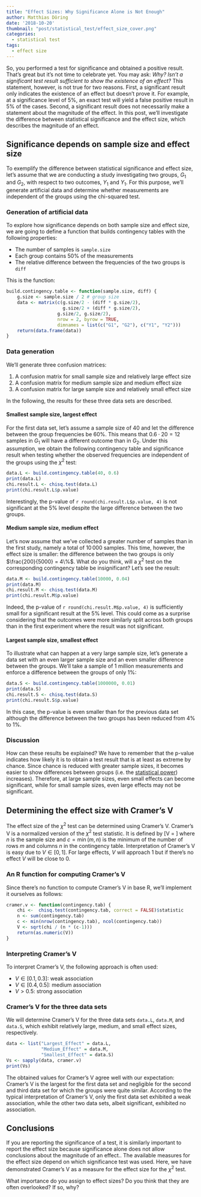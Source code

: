 ```yaml
---
title: "Effect Sizes: Why Significance Alone is Not Enough"
author: Matthias Döring
date: '2018-10-20'
thumbnail: "post/statistical_test/effect_size_cover.png"
categories:
  - statistical test
tags:
  - effect size
---
```


So, you performed a test for significance and obtained a positive result. That's great but it's not time to celebrate yet. You may ask: *Why? Isn't a significant test result sufficient to show the existence of an effect?* This statement, however, is not true for two reasons. First, a significant result only indicates the existence of an effect but doesn't prove it. For example, at a significance level of 5%, an exact test will yield a false positive result in 5% of the cases. Second, a significant result does not necessarily make a statement about the magnitude of the effect. In this post, we'll investigate the difference between statistical significance and the effect size, which describes the magnitude of an effect.
<!--more-->

## Significance depends on sample size and effect size

To exemplify the difference between statistical significance and effect size, let's assume that we are conducting a study investigating two groups, $G_1$ and $G_2$, with respect to two outcomes, $Y_1$ and $Y_1$. For this purpose, we'll generate artificial data and determine whether measurements are independent of the groups using the chi-squared test.

### Generation of artificial data

To explore how significance depends on both sample size and effect size, we are going to define a function that builds contingency tables with the following properties:

* The number of samples is `sample.size`
* Each group contains 50% of the measurements
* The relative difference between the frequencies of the two groups is `diff`

This is the function:

```r
build.contingency.table <- function(sample.size, diff) {
    g.size <- sample.size / 2 # group size
    data <- matrix(c(g.size/2 - (diff * g.size/2), 
                     g.size/2 + (diff * g.size/2), 
                   g.size/2, g.size/2),
                   nrow = 2, byrow = TRUE,
                   dimnames = list(c("G1", "G2"), c("Y1", "Y2")))
    return(data.frame(data))
}
```

### Data generation

We'll generate three confusion matrices:

1. A confusion matrix for small sample size and relatively large effect size
2. A confusion matrix for medium sample size and medium effect size
3. A confusion matrix for large sample size and relatively small effect size 

In the following, the results for these three data sets are described.

#### Smallest sample size, largest effect

For the first data set, let's assume a sample size of 40 and let the difference between the group frequencies be 60%. This means that $0.6 \cdot 20 = 12$ samples in $G_1$ will have a different outcome than in $G_2$. Under this assumption, we obtain the following contingency table and significance result when testing whether the observed frequencies are independent of the groups using the $\chi^2$ test:

```r
data.L <- build.contingency.table(40, 0.6)
print(data.L)
chi.result.L <- chisq.test(data.L)
print(chi.result.L$p.value)
```

Interestingly, the p-value of `r round(chi.result.L$p.value, 4)` is not significant at the 5% level despite the large difference between the two groups.

#### Medium sample size, medium effect

Let's now assume that we've collected a greater number of samples than in the first study, namely a total of $10\,000$ samples. This time, however, the effect size is smaller: the difference between the two groups is only $\frac{200}{5000} = 4\%$. What do you think, will a $\chi^2$ test on the corresponding contingency table be insignificant? Let's see the result:

```r
data.M <- build.contingency.table(10000, 0.04)
print(data.M)
chi.result.M <- chisq.test(data.M)
print(chi.result.M$p.value)
```

Indeed, the p-value of `r round(chi.result.M$p.value, 4)` is sufficiently small for a significant result at the 5% level. This could come as a surprise considering that the outcomes were more similarly split across both groups than in the first experiment where the result was not significant.

#### Largest sample size, smallest effect

To illustrate what can happen at a very large sample size, let's generate a data set with an even larger sample size and an even smaller difference between the groups. We'll take a sample of 1 million measurements and enforce a difference between the groups of only $1\%$:

```r
data.S <- build.contingency.table(1000000, 0.01)
print(data.S)
chi.result.S <- chisq.test(data.S)
print(chi.result.S$p.value)
```

In this case, the p-value is even smaller than for the previous data set although the difference between the two groups has been reduced from 4% to 1%. 

### Discussion
How can these results be explained? We have to remember that the p-value indicates how likely it is to obtain a test result that is at least as extreme by chance. Since chance is reduced with greater sample sizes, it becomes easier to show differences between groups (i.e. the [statistical power](/post/statistical_test/type1_vs_type2_errors/)) increases). Therefore, at large sample sizes, even small effects can become significant, while for small sample sizes, even large effects may not be significant.

## Determining the effect size with Cramer's V

The effect size of the $\chi^2$ test can be determined using Cramer's V. Cramer's V is a normalized version of the $\chi^2$ test statistic. It is defined by
\[V = \sqrt{\frac{\chi^2}{n \cdot (c - 1)}}\]
where $n$ is the sample size and $c =  \min(m,n)$ is the minimum of the number of rows $m$ and columns $n$ in the contingency table. Interpretation of Cramer's V is easy due to $V \in [0,1]$. For large effects, $V$ will approach 1 but if there's no effect $V$ will be close to 0.

### An R function for computing Cramer's V

Since there's no function to compute Cramer's V in base R, we'll implement it ourselves as follows:

```r
cramer.v <- function(contingency.tab) {
    chi <-  chisq.test(contingency.tab, correct = FALSE)$statistic
    n <- sum(contingency.tab)
    c <- min(nrow(contingency.tab), ncol(contingency.tab))
    V <- sqrt(chi / (n * (c-1)))
    return(as.numeric(V))
}
```

### Interpreting Cramer's V

To interpret Cramer's V, the following approach is often used:

* $V \in [0.1, 0.3]$: weak association
* $V \in [0.4, 0.5]$: medium association
* $V > 0.5$: strong association 

### Cramer's V for the three data sets
We will determine Cramer's V for the three data sets `data.L`, `data.M`, and `data.S`, which exhibit relatively large, medium, and small effect sizes, respectively.

```r
data <- list("Largest_Effect" = data.L, 
             "Medium_Effect" = data.M, 
             "Smallest_Effect" = data.S)
Vs <- sapply(data, cramer.v)
print(Vs)
```

The obtained values for Cramer's V agree well with our expectation: Cramer's V is the largest for the first data set and negligible for the second and third data set for which the groups were quite similar. According to the typical interpretation of Cramer's V, only the first data set exhibited a weak association, while the other two data sets, albeit significant, exhibited no association.

## Conclusions

If you are reporting the significance of a test, it is similarly important to report the effect size because significance alone does not allow conclusions about the magnitude of an effect.. The available measures for the effect size depend on which significance test was used. Here, we have demonstrated Cramer's V as a measure for the effect size for the $\chi^2$ test.

What importance do you assign to effect sizes? Do you think that they are often overlooked? If so, why?
